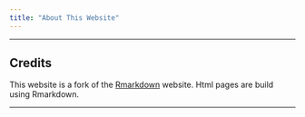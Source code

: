 ```yaml
---
title: "About This Website"
---
```


----

## Credits
This website is a fork of the <a href="https://github.com/rstudio/rmarkdown/tree/gh-pages">Rmarkdown</a> website. Html pages are build using Rmarkdown.

----
